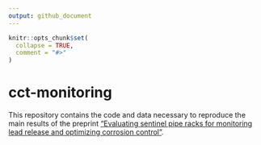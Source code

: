 ```yaml
---
output: github_document
---
```


<!-- README.md is generated from README.Rmd. Please edit that file -->

```r
knitr::opts_chunk$set(
  collapse = TRUE,
  comment = "#>"
)

```

# cct-monitoring

This repository contains the code and data necessary to reproduce the main results of the preprint ["Evaluating sentinel pipe racks for monitoring lead release and optimizing corrosion control"](https://doi.org/10.26434/chemrxiv-2023-h1459). 
